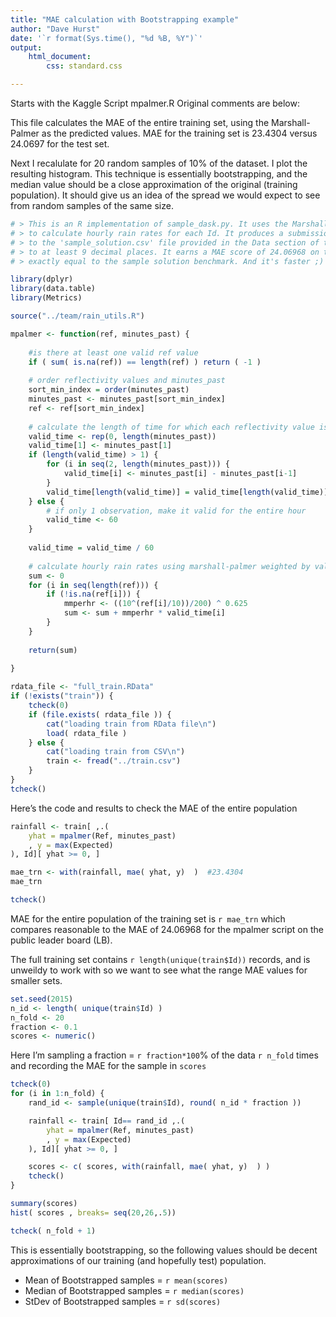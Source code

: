 ```yaml
---
title: "MAE calculation with Bootstrapping example"
author: "Dave Hurst"
date: '`r format(Sys.time(), "%d %B, %Y")`'
output: 
    html_document:
        css: standard.css

---
```


Starts with the Kaggle Script mpalmer.R  Original comments are below:

This file calculates the MAE of the entire training set, using the Marshall-Palmer as the predicted values.  MAE for the training set is 23.4304 versus 24.0697 for the test set.

Next I recalulate for 20 random samples of 10% of the dataset.  I plot the resulting histogram.  This technique is essentially bootstrapping, and the median value should be a close approximation of the original (training population).  It should give us an idea of the spread we would expect to see from random samples of the same size.

```r

# > This is an R implementation of sample_dask.py. It uses the Marshall-Palmer relation
# > to calculate hourly rain rates for each Id. It produces a submission file identical 
# > to the 'sample_solution.csv' file provided in the Data section of this competition
# > to at least 9 decimal places. It earns a MAE score of 24.06968 on the leaderboard 
# > exactly equal to the sample solution benchmark. And it's faster ;)
```

```r

library(dplyr)
library(data.table)
library(Metrics)

source("../team/rain_utils.R")

mpalmer <- function(ref, minutes_past) {
    
    #is there at least one valid ref value
    if ( sum( is.na(ref)) == length(ref) ) return ( -1 )
    
    # order reflectivity values and minutes_past
    sort_min_index = order(minutes_past)
    minutes_past <- minutes_past[sort_min_index]
    ref <- ref[sort_min_index]
    
    # calculate the length of time for which each reflectivity value is valid
    valid_time <- rep(0, length(minutes_past))
    valid_time[1] <- minutes_past[1]
    if (length(valid_time) > 1) {
        for (i in seq(2, length(minutes_past))) {
            valid_time[i] <- minutes_past[i] - minutes_past[i-1]
        }
        valid_time[length(valid_time)] = valid_time[length(valid_time)] + 60 - sum(valid_time)
    } else {
        # if only 1 observation, make it valid for the entire hour
        valid_time <- 60
    }
    
    valid_time = valid_time / 60
    
    # calculate hourly rain rates using marshall-palmer weighted by valid times
    sum <- 0
    for (i in seq(length(ref))) {
        if (!is.na(ref[i])) {
            mmperhr <- ((10^(ref[i]/10))/200) ^ 0.625
            sum <- sum + mmperhr * valid_time[i]
        }
    }
    
    return(sum)
    
}

rdata_file <- "full_train.RData"
if (!exists("train")) {
    tcheck(0)
    if (file.exists( rdata_file )) {
        cat("loading train from RData file\n")
        load( rdata_file )
    } else {
        cat("loading train from CSV\n")
        train <- fread("../train.csv")
    }
}
tcheck()
```

Here's the code and results to check the MAE of the entire population
```r
rainfall <- train[ ,.(
    yhat = mpalmer(Ref, minutes_past)
    , y = max(Expected)
), Id][ yhat >= 0, ]

mae_trn <- with(rainfall, mae( yhat, y)  )  #23.4304
mae_trn

tcheck()
```

MAE for the entire population of the training set is `r mae_trn` which compares reasonable to the MAE of 24.06968 for the mpalmer script on the public leader board (LB).  

The full training set contains `r length(unique(train$Id))` records, and is unweildy to work with so we want to see what the range MAE values for smaller sets.

```r
set.seed(2015)
n_id <- length( unique(train$Id) )
n_fold <- 20
fraction <- 0.1
scores <- numeric()
```

Here I'm sampling a fraction = `r fraction*100`% of the data `r n_fold` times and recording the MAE for the sample in `scores`

```r
tcheck(0)
for (i in 1:n_fold) {
    rand_id <- sample(unique(train$Id), round( n_id * fraction ))

    rainfall <- train[ Id== rand_id ,.(
        yhat = mpalmer(Ref, minutes_past)
        , y = max(Expected)
    ), Id][ yhat >= 0, ]

    scores <- c( scores, with(rainfall, mae( yhat, y)  ) )
    tcheck()
}

summary(scores)
hist( scores , breaks= seq(20,26,.5))

tcheck( n_fold + 1)
```

This is essentially bootstrapping, so the following values should be decent approximations of our training (and hopefully test) population.

* Mean of Bootstrapped samples = `r mean(scores)`  
* Median of Bootstrapped samples = `r median(scores)`  
* StDev of Bootstrapped samples = `r sd(scores)`  


